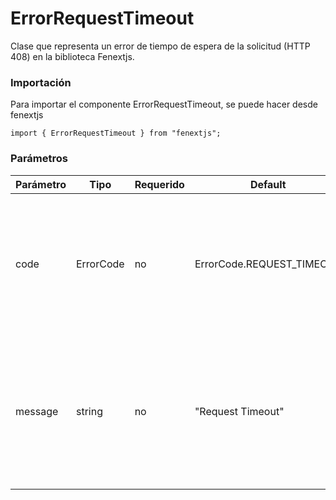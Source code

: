 # ErrorRequestTimeout

Clase que representa un error de tiempo de espera de la solicitud (HTTP 408) en la biblioteca Fenextjs.

### Importación

Para importar el componente ErrorRequestTimeout, se puede hacer desde fenextjs

```tsx copy
import { ErrorRequestTimeout } from "fenextjs";
```

### Parámetros

| Parámetro | Tipo      | Requerido | Default                   | Descripcion                                                                                                       |
| --------- | --------- | --------- | ------------------------- | ----------------------------------------------------------------------------------------------------------------- |
| code      | ErrorCode | no        | ErrorCode.REQUEST_TIMEOUT | Código de error específico que indica que el servidor no recibió una solicitud completa en el tiempo esperado.    |
| message   | string    | no        | "Request Timeout"         | Mensaje de error que describe la naturaleza del problema cuando se excede el tiempo de espera para una solicitud. |

